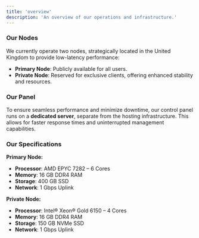 ```yaml
---
title: 'overview'
description: 'An overview of our operations and infrastructure.'
---
```


### Our Nodes  
We currently operate two nodes, strategically located in the United Kingdom to provide low-latency performance:  

- **Primary Node**: Publicly available for all users.  
- **Private Node**: Reserved for exclusive clients, offering enhanced stability and resources.  

### Our Panel  
To ensure seamless performance and minimize downtime, our control panel runs on a **dedicated server**, separate from the hosting infrastructure. This allows for faster response times and uninterrupted management capabilities.

### Our Specifications  

**Primary Node:**  
- **Processor**: AMD EPYC 7282 – 6 Cores  
- **Memory**: 16 GB DDR4 RAM  
- **Storage**: 400 GB SSD  
- **Network**: 1 Gbps Uplink  

**Private Node:**  
- **Processor**: Intel® Xeon® Gold 6150 – 4 Cores  
- **Memory**: 16 GB DDR4 RAM  
- **Storage**: 150 GB NVMe SSD  
- **Network**: 1 Gbps Uplink  